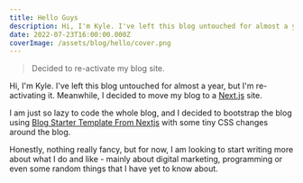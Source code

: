 ```yaml
---
title: Hello Guys
description: Hi, I'm Kyle. I've left this blog untouched for almost a year, but I'm re-activating it. Meanwhile, I decided to move my blog to a Next.js site.
date: 2022-07-23T16:00:00.000Z
coverImage: /assets/blog/hello/cover.png
---
```


> Decided to re-activate my blog site.

Hi, I'm Kyle. I've left this blog untouched for almost a year, but I'm re-activating it. Meanwhile, I decided to move my blog to a [Next.js](https://nextjs.org/) site.

I am just so lazy to code the whole blog, and I decided to bootstrap the blog using [Blog Starter Template From Nextjs](https://github.com/vercel/next.js/tree/canary/examples/blog-starter) with some tiny CSS changes around the blog.

Honestly, nothing really fancy, but for now, I am looking to start writing more about what I do and like - mainly about digital marketing, programming or even some random things that I have yet to know about.
